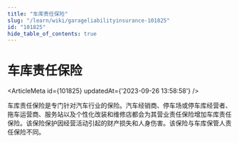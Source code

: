 ```yaml
---
title: "车库责任保险"
slug: "/learn/wiki/garageliabilityinsurance-101825"
id: "101825"
hide_table_of_contents: true
---
```



# 车库责任保险

<ArticleMeta id={101825} updatedAt={'2023-09-26 13:58:58'} />
<div className='border-solid border-b border-t-0 my-4 border-[var(--ifm-color-gray-300)]' />

车库责任保险是专门针对汽车行业的保险。汽车经销商、停车场或停车库经营者、拖车运营商、服务站以及个性化改装和维修店都会为其营业责任保险增加车库责任保险。该保险保护因经营活动引起的财产损失和人身伤害。该保险与车库保管人责任保险不同。
